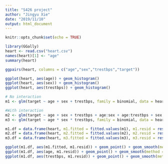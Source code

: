 ---
title: "S426 project"
author: "Jingyu Xie"
date: "2019/11/10"
output: html_document
---

```{r setup, include=FALSE}
knitr::opts_chunk$set(echo = TRUE)
```

```{r}
library(GGally)
heart <- read.csv("heart.csv")
names(heart)[1] <- "age"
summary(heart)
```

```{r}
ggpairs(heart, columns = c("age","sex","trestbps","target"))
```

```{r}
ggplot(heart, aes(age)) + geom_histogram()
ggplot(heart, aes(sex)) + geom_histogram()
ggplot(heart, aes(trestbps)) + geom_histogram()
```


```{r}
# No interaction
m1 <- glm(target ~ age + sex + trestbps, family = binomial, data = heart)

#With interaction
m2 <- glm(target ~ age + sex + trestbps + age:sex + age:trestbps + sex:trestbps, family = binomial, data = heart)
m3 <- glm(target ~ age * sex * trestbps, family = binomial, data = heart)

```

```{r}
m1.df = data.frame(heart, m1.fitted = fitted.values(m1), m1.resid = residuals(m1, type = 'response'))
m2.df = data.frame(heart, m2.fitted = fitted.values(m2), m2.resid = residuals(m2, type = 'response'))
m3.df = data.frame(heart, m3.fitted = fitted.values(m3), m3.resid = residuals(m3, type = 'response'))
```

```{r}
ggplot(m1.df, aes(m1.fitted, m1.resid)) + geom_point() + geom_smooth(method = 'loess', method.args = list(degree = 1))
ggplot(m1.df, aes(age, m1.resid)) + geom_point() + geom_smooth(method = 'loess', method.args = list(degree = 1))
ggplot(m1.df, aes(trestbps, m1.resid)) + geom_point() + geom_smooth(method = 'loess', method.args = list(degree = 1)) 
```


